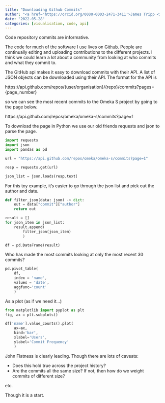 ```yaml
---
title: "Downloading Github Commits"
author: "<a href='https://orcid.org/0000-0003-2471-3411'>James Tripp <img alt='ORCID logo' src='https://info.orcid.org/wp-content/uploads/2019/11/orcid_16x16.png' width='16' height='16' /></a>"
date: "2022-05-28"
categories: [visualisation, code, api]
---
```


Code repository commits are informative.

The code for much of the software I use lives on [Github](https://github.com). People are continually editing and uploading contributions to the different projects. I think we could learn a lot about a community from looking at who commits and what they commit to.

The GitHub api makes it easy to download commits with their API. A list of JSON objects can be downloaded using their API. The format for the API is

https://api.github.com/repos/{user/organisation}/{repo}/commits?pages={page_number}

so we can see the most recent commits to the Omeka S project by going to the page below.

https://api.github.com/repos/omeka/omeka-s/commits?page=1


To download the page in Python we use our old friends requests and json to parse the page.

```python
import requests
import json
import pandas as pd

url = "https://api.github.com/repos/omeka/omeka-s/commits?page=1"

resp = requests.get(url)

json_list = json.loads(resp.text)
```

For this toy example, it's easier to go through the json list and pick out the author and date.
```python
def filter_json(data: json) -> dict:
    out = data["commit"]["author"]
    return out

result = []
for json_item in json_list:
    result.append(
        filter_json(json_item)
        )

df = pd.DataFrame(result)
```

Who has made the most commits looking at only the most recent 30 commits?

```python
pd.pivot_table(
    df,
    index = 'name',
    values = 'date',
    aggfunc='count'
    )
```

As a plot (as if we need it...)

```python
from matplotlib import pyplot as plt
fig, ax = plt.subplots()

df['name'].value_counts().plot(
    ax=ax,
    kind='bar',
    xlabel='Users',
    ylabel='Commit Frequency'
    )

```

John Flatness is clearly leading. Though there are lots of caveats:

* Does this hold true across the project history?
* Are the commits all the same size? If not, then how do we weight commits of different size?

etc.

Though it is a start.